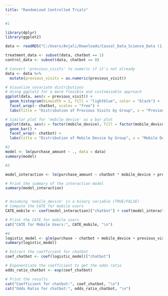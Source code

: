 ```yaml
---
title: "Randomized Controlled Trials"
---
```


```r
#1

library(dplyr)
library(ggplot2)

data <- readRDS("C:/Users/Anjali/Downloads/Causal_Data_Science_Data (1)/Causal_Data_Science_Data/abtest_online.rds")

treatment_data <- subset(data, chatbot == 1)
control_data <- subset(data, chatbot == 0)

# Convert 'previous_visits' to numeric if it's not already
data <- data %>%
  mutate(previous_visits = as.numeric(previous_visit))

# Visualize covariate distributions
# Using ggplot2 for a more flexible and customizable approach
ggplot(data, aes(x = previous_visit)) +
  geom_histogram(binwidth = 1, fill = "lightblue", color = "black") +
  facet_wrap(~ chatbot, scales = "free") +
  labs(title = "Distribution of Previous Visits by Group", x = "Previous Visits")

# Similar plot for 'mobile_device' as a bar plot
ggplot(data, aes(x = factor(mobile_device), fill = factor(mobile_device))) +
  geom_bar() +
  facet_wrap(~ chatbot) +
  labs(title = "Distribution of Mobile Device by Group", x = "Mobile Device", y = "Count")

```
```r
#2
model <- lm(purchase_amount ~ ., data = data)
summary(model)

```
```r
#3

model_interaction <- lm(purchase_amount ~ chatbot * mobile_device + previous_visit + ip + purchase, data = data)

# Print the summary of the interaction model
summary(model_interaction)


# Assuming 'mobile_device' is a binary variable (TRUE/FALSE)
# Compute the CATE for mobile users
CATE_mobile <- coef(model_interaction)["chatbot"] + coef(model_interaction)["chatbot:mobile_deviceTRUE"]

# Print the CATE for mobile users
cat("CATE for Mobile Users:", CATE_mobile, "\n")

```
```r
#4
logistic_model <- glm(purchase ~ chatbot + mobile_device + previous_visit + ip + purchase_amount, family = "binomial", data = data)
summary(logistic_model)

# Extract the coefficient for chatbot
coef_chatbot <- coef(logistic_model)["chatbot"]

# Exponentiate the coefficient to get the odds ratio
odds_ratio_chatbot <- exp(coef_chatbot)

# Print the results
cat("Coefficient for chatbot:", coef_chatbot, "\n")
cat("Odds Ratio for chatbot:", odds_ratio_chatbot, "\n")


```



